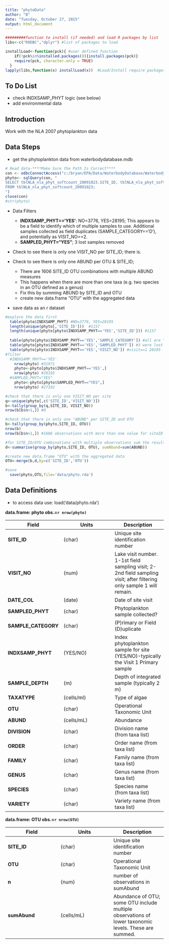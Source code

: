 ```yaml
---
title: "phytoData"
author: "B"
date: "Tuesday, October 27, 2015"
output: html_document
---
```

```r
#########function to install (if needed) and load R packages by list
libs<-c("RODBC","dplyr") #list of packages to load

installLoad<-function(pck){ #user defined function
    if(!pck%in%installed.packages()){install.packages(pck)}
    require(pck, character.only = TRUE)
  }
lapply(libs,function(x) installLoad(x))  #Load/Install require packages
```

To Do List
-------------------------
* check INDXSAMP_PHYT logic (see below)
* add environmental data


Introduction
-------------------------
Work with the NLA 2007 phytoplankton data

Data Steps
-------------------------

* get the phytoplankton data from waterbodydatabase.mdb

```r
# Read data-****Make Sure the Path Is Correct****
con <- odbcConnectAccess("c:/bryan/EPA/Data/WaterbodyDatabase/WaterbodyDatabase.mdb")
phyto<- sqlQuery(con, "
SELECT tblNLA_nla_phyt_softcount_20091023.SITE_ID, tblNLA_nla_phyt_softcount_20091023.VISIT_NO, tblNLA_nla_phyt_softcount_20091023.DATE_COL, tblNLA_nla_phyt_softcount_20091023.SAMPLED_PHYT, tblNLA_nla_phyt_softcount_20091023.SAMPLE_CATEGORY, tblNLA_nla_phyt_softcount_20091023.INDXSAMP_PHYT, tblNLA_nla_phyt_softcount_20091023.SAMPLE_DEPTH, tblNLA_nla_phyt_softcount_20091023.TAXATYPE, tblNLA_nla_phyt_softcount_20091023.OTU, tblNLA_nla_phyt_softcount_20091023.ABUND, tblNLA_nla_phyt_softcount_20091023.DIVISION, tblNLA_nla_phyt_softcount_20091023.FAMILY, tblNLA_nla_phyt_softcount_20091023.ORDER, tblNLA_nla_phyt_softcount_20091023.GENUS, tblNLA_nla_phyt_softcount_20091023.SPECIES, tblNLA_nla_phyt_softcount_20091023.VARIETY
FROM tblNLA_nla_phyt_softcount_20091023;
")
close(con)
#str(phyto)
```

* Data Filters

    - **INDXSAMP_PHYT=='YES'**: NO=3776, YES=28195; This appears to be a field to identify which of multiple samples to use.  Additional samples collected as field duplicates (SAMPLE_CATEGORY=='D'), and potentially as VISIT_NO==2. 
    - **SAMPLED_PHYT="YES"**; 3 lost samples removed
* Check to see there is only one VISIT_NO per SITE_ID; there is.
* Check to see there is only one ABUND per OTU & SITE_ID; 
    - There are 1606 SITE_ID OTU combinations with multiple ABUND measures
    - This happens when there are more than one taxa (e.g. two species in an OTU defined as a genus)
    - Fix this by summing ABUND by SITE_ID and OTU
    - create new data.frame "OTU" with the aggregated data
* save data as an r dataset

```r
#explore the data first
  table(phyto$INDXSAMP_PHYT) #NO=3776, YES=28195
  length(unique(phyto[,'SITE_ID']))  #1157
  length(unique(phyto[phyto$INDXSAMP_PHYT=='YES','SITE_ID'])) #1157
  
  table(phyto[phyto$INDXSAMP_PHYT=='YES','SAMPLE_CATEGORY']) #all are "P"
  table(phyto[phyto$INDXSAMP_PHYT=='YES','SAMPLED_PHYT']) #3 were lost
  table(phyto[phyto$INDXSAMP_PHYT=='YES','VISIT_NO']) #visit==1 28195
#filter
  #INDXSAMP_PHYT=='YES'
    nrow(phyto) #31971
    phyto<-phyto[phyto$INDXSAMP_PHYT=='YES',]
    nrow(phyto) #28195
  #SAMPLED_PHYT="YES"
    phyto<-phyto[phyto$SAMPLED_PHYT=="YES",]
    nrow(phyto) #27192

#check that there is only one VISIT_NO per site
q<-unique(phyto[,c('SITE_ID','VISIT_NO')])
b<-tally(group_by(q,SITE_ID, VISIT_NO))
nrow(b[b$n>1,]) #0

#check that there is only one "ABUND" per SITE_ID and OTU
b<-tally(group_by(phyto,SITE_ID, OTU))
nrow(b)
nrow(b[b$n>1,]) #1606 observations with more than one value for siteID

#for SITE_ID/OTU combinations with multiple observations sum the results
d<-summarise(group_by(phyto,SITE_ID, OTU), sumAbund=sum(ABUND))

#create new data.frame "OTU" with the aggregated data
OTU<-merge(b,d,by=c('SITE_ID','OTU'))

#save
  save(phyto,OTU,file='data/phyto.rda')
```



Data Definitions
-------------------------

* to access data use: load('data/phyto.rda')

**data.frame: phyto obs.=`r nrow(phyto)`**

Field  | Units | Description
------------- | ------------- | -------------
**SITE_ID** | (char) |Unique site identification number
**VISIT_NO** | (num) |Lake visit number. 1-1st field sampling visit; 2-2nd field sampling visit; after filtering only sample 1 will remain.
**DATE_COL** | (date) |Date of site visit
**SAMPLED_PHYT** | (char) |Phytoplankton sample collected?
**SAMPLE_CATEGORY** | (char) |(P)rimary or Field (D)uplicate
**INDXSAMP_PHYT** | (YES/NO) |Index phytoplankton sample for site (YES/NO)-typically the Visit 1 Primary sample
**SAMPLE_DEPTH** | (m) |Depth of integrated sample (typically 2 m)
**TAXATYPE** | (cells/ml) |Type of algae
**OTU** | (char) |Operational Taxonomic Unit 
**ABUND** | (cells/mL) |Abundance
**DIVISION** | (char) |Division name (from taxa list)
**ORDER** | (char) |Order name (from taxa list)
**FAMILY** | (char) |Family name (from taxa list)
**GENUS** | (char) |Genus name (from taxa list)
**SPECIES** | (char) |Species name (from taxa list)
**VARIETY** | (char) |Variety name (from taxa list)

**data.frame: OTU obs.=`r nrow(OTU)`**

Field  | Units | Description
------------- | ------------- | -------------
**SITE_ID** | (char) |Unique site identification number
**OTU** | (char) |Operational Taxonomic Unit
**n** | (num) | number of observations in sumAbund
**sumAbund** | (cells/mL) |Abundance of OTU; some OTU include multiple observations of lower taxonomic levels.  These are summed.


  


    
